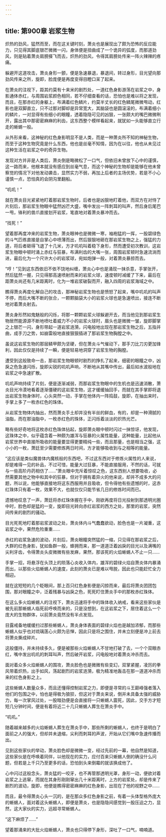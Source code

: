 ```yaml
---
---
---
```

title: 第900章 岩浆生物
---



炽热的劲风，猛然而至，而在这关键时刻，萧炎也是展现出了颇为恐怖的反应能力，只见得其脚底银芒微微一闪，身体便是扭曲成了一个诡异的弧度，而那道劲风，则是贴着萧炎肩膀搽飞而去，炽热的劲风，令得其肩膀处传来一阵火辣辣的疼痛。

躲避开这道攻击，萧炎身形一颤，便是急速暴退，暴退间，转过身形，目光望向那劲风传来之所，旋即，脸庞便是再度变得目瞪口呆了起来。

在萧炎的注视下，距其约莫有十来米的剧烈处，一道红色身影游荡在岩浆之中，身影通体赤红，与周围岩浆颜色相同，若不仔细查看的话，恐怕也是难以将之发现，而且，在那赤红的身躯上，布满着红色鳞片，约莫半丈长的红色鳞尾微微甩动，红影也是双脚直立，只不过那对脚却是异常宽大，其脑袋也是圆滚滚的，布满着细小的鳞片，一对显得有些细小的眼瞳，透着隐隐可见的凶狠，一张颇大的嘴巴微微咧开，露出其中那密密麻麻的利齿，这东西整个模样看起来，就犹如一头能够直立行走的蜥蜴一般。

从外形来看，这神秘的红色身影明显不是人类，而是一种萧炎所不知的神秘生物，而至于这种生物究竟是什么东西，他也是丝毫不知情，因为在以往，他也从未见过这种生活在岩浆之中的奇异生物。

发现对方并非是人类后，萧炎倒是略微松了一口气，但依旧未曾放下心中的谨慎，这一路而来，他根本就没有感应到丝毫气息，而这个神秘的生物却是能够在他未曾察觉的情况下对他发动袭击，显然实力不弱，再加上后者的主场优势，若是不小心谨慎一点，恐怕真的会阴沟里翻船。

“叽叽！”

就在萧炎目光紧紧地盯着那岩浆生物时，后者也是凶狠地盯着他，而双方在对恃了片刻后，那岩浆生物眼中猛然凶芒大盛，嘴中发出一阵刺耳的叫声，然后身后尾巴一甩，锋利的兽爪直接划开岩浆，笔直地对着萧炎暴冲而去。

“找死！”

望着那再度冲来的岩浆生物，萧炎眼神也是微微一寒，袖袍猛的一挥，一股碧绿色的斗气匹练直接是自掌心中喷薄而出，然后狠狠地砸在那岩浆生物之上，强猛的力道，将后者砸得飞退了十几米，方才叽叽叫着稳下身形，然而遭受初次教训，这岩浆生物眼中顿时涌上赤红与狂暴，布满利齿的大嘴一张，周围岩浆顿时急速流淌而进，最后化为一个尺许大小的岩浆球，宛如炮弹一般，对着萧炎暴掠而去。

“哼！”见到这东西依旧不依不饶地纠缠，萧炎心中也是涌现一抹杀意，手掌张开，然后猛然一握，只见得那高速喷射而来的岩浆火球，速度顿时减缓了下来，最后在距萧炎尚还有几米距离时，化为一堆岩浆破裂而开，融入四周的岩浆海域之中。

瞧得萧炎再度化解自己的攻击，那神秘岩浆生物也是愤怒了起来，嘴中叽叽的叫声不停，而后大嘴不断的张合，一颗颗脑袋大小的岩浆火球也是急速喷出，接连不断地对着萧炎射去。

萧炎身形然如鬼魅般的闪烁，将那一颗颗岩浆火球躲避开去，而当他见到那岩浆生物居然能源源不断地喷吐着威力不小的岩浆火球时，眉头也是微微一皱，旋即脚掌之上银芒一闪，身形带起一道岩浆涟漪，闪电般地出现在那岩浆生物之后，五指并曲，成手刀之势，如崩雷般地直接狠狠插进了那岩浆生物胸膛之中。

虽说这岩浆生物的那层鳞甲颇为坚硬，但在萧炎斗气催动下，那手刀比刀刃更加锋利，因此仅仅是持续了一瞬，便是轻易地洞穿了岩浆生物的胸膛。

遭受到这般致命一击，那岩浆生物眼顿时剧烈的挣扎了起来，细密的眼瞳之中，凶戾之色急速闪烁，旋即尖锐的叽叽声响，不断地从其嘴中传出，最后如水波般地在岩浆之中急速扩散。

叽叽声响持续了片刻，便是逐渐减弱，而那岩浆生物眼中的生机也是迅速消散，萧炎目光冷漠地看着逐渐僵硬的这岩浆生物，这才缓缓抽回手，而就在其手掌即将退出岩浆生物身体时，心头突然一动，手掌在他体内一阵捣鼓，旋即，在抽出来时，手掌上多了一枚赤红色的珠体。

从岩浆生物体内抽出，然而萧炎手土却并没有半丝的鲜血，有的，却是一种滑腻的油脂，而在那油脂中，一枚赤红色的珠体，正闪烁着淡淡的炽热光芒。

略有些好奇地将这枚赤红色珠体拈起，旋即萧炎眼中顿时闪过一抹惊讶，他发现，这珠体之中，似乎蕴含着一种颇为雄浑与狂暴的火属性能量，这种能量，比起他从岩浆世界中直接所吸收的能量要显得更要精纯一些，而且那量，也是相当之强，这小小的一枚，萧廷至少需要修炼两日时间，方才能够吸收到与之相等的能量。

“这应该是类似魔兽体内魔核般的东西吧，不过这东西对于修炼火属性的人来说，却是难得一见的补品，不过可惜，能量大过狂暴，不能直接服用，不然的话，可就与一些高阶丹药相仿了……”萧炎眼中充斥着惊叹之色，这东西别人想要吸收，必然需要其他之物中和其中的狂暴，但对于拥有着异火的他来说，却并不成多大的问题，所以说，他能够直接地将这东西服用并且吸收，但令得他有些遗憾的时，这赤红珠体只有着一枚，效果不大，也就仅仅只能节省几日的修炼时间而已。

遗憾地叹息了一声，萧廷将赤红珠体握在手中，刚欲再度将日光投射到那透明光圈中时，脸色却是猛的一变，旋即目光转向赤红岩浆的西方之处，那里的岩浆，突然间传来的剧烈的骚动。

目光死死地盯着那岩浆波动之处，萧炎体内斗气蠢蠢欲动，脸色也是一片凝重，这岩浆之中，果然危险重重……

赤红的岩浆急速的波动，片刻后，萧炎眼瞳突然猛的一缩，只见得在那岩浆之后，大群的红色身影，犹如鱼群一般，蜂拥而来，那一道道泛着凶戾的目光以及满嘴的尖利牙齿，令得萧炎头皮微微有些发麻，果然，那该死的火焰蜥蜴人不止一只……

手掌一招，将悬浮在头顶上的陨落心炎收入体内，雄浑的碧绿火焰自萧炎体内暴涌而出，以那些火焰蜥蜴人的速度，此刻的萧炎已是难以甩脱，因此也只能赶忙全力相迎。

就在这短短的几个眨眼间，那上百只红色身影便是闪掠而来，最后将萧炎团团包围，那对眼瞳之中，泛着残暴与凶戾之色，死死盯住萧炎手中的那枚赤红珠体。

在这么多火焰蜥蜴人的注视下，萧炎迅速将手中的珠体收入纳戒，看来这些家伙是被先前那蜥蜴人临死前呼唤而来的，只是没想到，在这岩浆之下，居住着这么一个庞大的生物群体，以前萧炎竟然没有半点发现。

目露戒备地缓缓扫过那些蜥蜴人，萧炎身体表面的碧绿火焰也是越加浓郁，而那些蜥蜴人似乎也对琉璃莲心火颇为忌惮，因此只是将之围住，并未立刻便是冲上前去将萧炎撕成碎片。

这般僵持，并未持续多久，便是被那些火焰蜥蜴人不甘地打破了去，一个个双眼赤红，嘴中发出叽叽的刺耳叫声，然后破开岩浆，闪电般地对着萧炎冲杀而去。

面对着众多火焰蜥蜴人的围攻，萧炎脸色也是微微有些变幻，双掌紧握，凌厉的拳风带着炽热，出手如风，荡起剧烈的岩浆涟漪，极为精准地轰击在那一道道冲杀而来的红色身影之上。

这些蜥蜴人数量众多，而且还懂得控制岩浆之力，即便是寻常的斗王巅峰强者落入他们的包围之中，怕也是得极为狼狈，但这对于萧炎来说，倒并未具备太强的威胁力，每一次掌风过处，一股暗劲便是会直接将一只蜥蜴人震死，因此，交手方才短短几分钟时间，便是有着将近二十几只蜥蜴人葬生在萧炎手中。

“叽叽。”

随着越来越多的火焰蜥蜴人葬生在萧炎手中，那些所剩的蜥蜴人，也终于是明白了面前之人的强大，但却并未退缩，尖利而刺耳的声波，开始从它们嘴中急速传播而出。

见到这些家伙的举动，萧炎脸色却是微微一变，经过先前的一幕，他自然是知道，这些家伙是在呼唤着同伴，以他现在的实力，应付百来只蜥蜴人倒的确没什么问题，但若是上千只乃至更多的话，恐怕到头来倒霉的就该换成他了。

心中闪过这般念头，萧炎猛的一咬牙，也不再管那透明光罩，身形一动，便欲对着岩浆之上逃窜，而就在其身形刚刚窜出几十米距离时，上方的岩浆处，却是传来了剧烈的波动，旋即，他便是瞧得密密麻麻的红色身影，出现在了他的视野之中……

而且，最令得萧炎心头一沉的，是在那众多红色身影之前，有着一头体型格外庞大的蜥蜴人，面对着这头蜥蜴人，即便是萧炎，也是隐隐间感觉到一股压迫之力，显然，这大家伙的实力，远超寻常蜥蜴人。

“这下麻烦了……”

望着那涌来的大批火焰蜥蜴人，萧炎也只得停下身形，深吐了一口气，喃喃道。